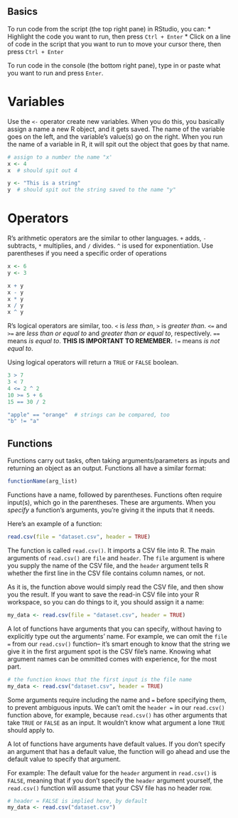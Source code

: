 ## Basics

To run code from the script (the top right pane) in RStudio, you can:
* Highlight the code you want to run, then press `Ctrl + Enter`
* Click on a line of code in the script that you want to run to move your cursor there, then press `Ctrl + Enter`

To run code in the console (the bottom right pane), type in or paste what you want to run and press `Enter`.

# Variables
Use the `<-` operator create new variables.
When you do this, you basically assign a name a new R object, and it gets saved.
The name of the variable goes on the left,
and the variable's value(s) go on the right.
When you run the name of a variable in R, it will spit out the object that goes by that name.

```r
# assign to a number the name "x'
x <- 4
x  # should spit out 4

y <- "This is a string"
y  # should spit out the string saved to the name "y"
```

# Operators
R's arithmetic operators are the similar to other languages.
`+` adds, `-` subtracts, `*` multiplies, and `/` divides.
`^` is used for exponentiation.
Use parentheses if you need a specific order of operations

```r
x <- 6
y <- 3

x + y
x - y
x * y
x / y
x ^ y

```

R's logical operators are similar, too.
`<` is _less than_, `>` is _greater than_.
`<=` and `>=` are _less than or equal to_ and _greater than or equal to_, respectively.
`==` means _is equal to_. __THIS IS IMPORTANT TO REMEMBER.__
`!=` means _is not equal to_.

Using logical operators will return a `TRUE` or `FALSE` boolean.

```r
3 > 7
3 < 7
4 <= 2 ^ 2
10 >= 5 + 6
15 == 30 / 2

"apple" == "orange"  # strings can be compared, too
"b" != "a"

```

## Functions
Functions carry out tasks, often taking arguments/parameters as inputs and returning an object as an output.
Functions all have a similar format:

```r
functionName(arg_list) 
```

Functions have a name, followed by parentheses.
Functions often require input(s), which go in the parentheses. These are arguments.
When you _specify_ a function's arguments, you're giving it the inputs that it needs.

Here's an example of a function:

```r
read.csv(file = "dataset.csv", header = TRUE)
```

The function is called `read.csv()`.
It imports a CSV file into R.
The main arguments of `read.csv()` are `file` and `header`.
The `file` argument is where you supply the name of the CSV file,
and the `header` argument tells R whether the first line in the CSV file contains column names, or not.

As it is, the function above would simply read the CSV file, and then show you the result.
If you want to save the read-in CSV file into your R workspace, so you can do things to it,
you should assign it a name:

```r
my_data <- read.csv(file = "dataset.csv", header = TRUE)
```

A lot of functions have arguments that you can specify, without having to explicitly type out the arguments' name.
For example, we can omit the `file =` from our  `read.csv()` function--
it's smart enough to know that the string we give it in the first argument spot is the CSV file's name.
Knowing what argument names can be ommitted comes with experience, for the most part.

```r
# the function knows that the first input is the file name
my_data <- read.csv("dataset.csv", header = TRUE)
```

Some arguments require including the name and `=` before specifying them, to prevent ambiguous inputs.
We can't omit the `header =` in our `read.csv()` function above, for example, 
because `read.csv()` has other arguments that take `TRUE` or `FALSE` as an input.
It wouldn't know what argument a lone `TRUE` should apply to.

A lot of functions have arguments have default values.
If you don't specify an argument that has a default value,
the function will go ahead and use the default value to specify that argument.

For example: The default value for the `header` argument in `read.csv()` is `FALSE`,
meaning that if you don't specify the `header` argument yourself,
the `read.csv()` function will assume that your CSV file has no header row.

```r
# header = FALSE is implied here, by default
my_data <- read.csv("dataset.csv")
```
